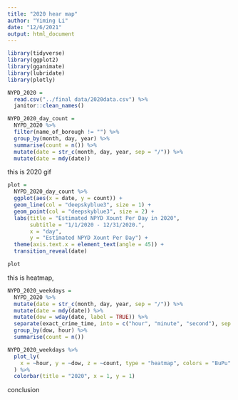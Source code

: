 ```yaml
---
title: "2020 hear map"
author: "Yiming Li"
date: "12/6/2021"
output: html_document
---
```


```r
library(tidyverse)
library(ggplot2)
library(gganimate)
library(lubridate)
library(plotly)
```


```r
NYPD_2020 = 
  read.csv("../final data/2020data.csv") %>% 
  janitor::clean_names() 
```

```r
NYPD_2020_day_count = 
  NYPD_2020 %>% 
  filter(name_of_borough != "") %>%  
  group_by(month, day, year) %>% 
  summarise(count = n()) %>% 
  mutate(date = str_c(month, day, year, sep = "/")) %>% 
  mutate(date = mdy(date)) 
```

this is 2020 gif
```r
plot = 
  NYPD_2020_day_count %>% 
  ggplot(aes(x = date, y = count)) +
  geom_line(col = "deepskyblue3", size = 1) + 
  geom_point(col = "deepskyblue3", size = 2) + 
  labs(title = "Estimated NPYD Xount Per Day in 2020",
       subtitle = "1/1/2020 - 12/31/2020.",
       x = "day", 
       y = "Estimated NPYD Xount Per Day") +
  theme(axis.text.x = element_text(angle = 45)) +
  transition_reveal(date) 

plot
```

this is heatmap,

```r
NYPD_2020_weekdays = 
  NYPD_2020 %>% 
  mutate(date = str_c(month, day, year, sep = "/")) %>% 
  mutate(date = mdy(date)) %>% 
  mutate(dow = wday(date, label = TRUE)) %>% 
  separate(exact_crime_time, into = c("hour", "minute", "second"), sep = ":") %>% 
  group_by(dow, hour) %>% 
  summarise(count = n())
```

```r
NYPD_2020_weekdays %>%
  plot_ly(
    x = ~hour, y = ~dow, z = ~count, type = "heatmap", colors = "BuPu"
  ) %>%
  colorbar(title = "2020", x = 1, y = 1) 
```

conclusion
